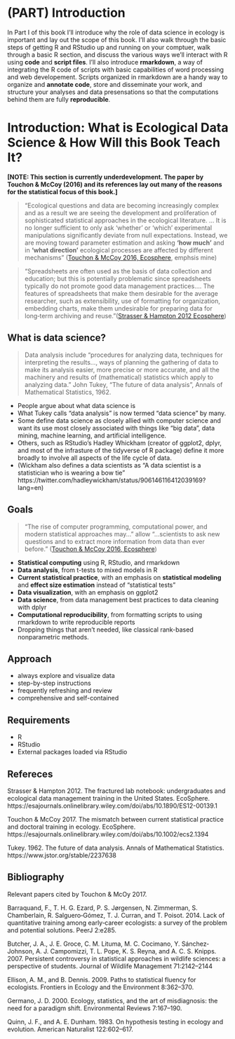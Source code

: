 # (PART) Introduction 

In Part I of this book I'll introduce why the role of data science in ecology is important and lay out the scope of this book.  I'll also walk through the basic steps of getting R and RStudio up and running on your comptuer, walk through a basic R section, and discuss the various ways we'll interact with R using **code** and **script files**.  I'll also introduce **rmarkdown**, a way of integrating the R code of scripts with basic capabilities of word processing and web developement.  Scripts organized in rmarkdown are a handy way to organize and **annotate code**, store and disseminate your work, and structure your analyses and data presensations so that the computations behind them are fully **reproducible**. 


# Introduction: What is Ecological Data Science & How Will this Book Teach It?

**[NOTE: This section is currently underdevelopment.  The paper by Touchon & McCoy (2016) and its references lay out many of the reasons for the statistical focus of this book.]**

>"Ecological questions and data are becoming increasingly complex and as a result we are seeing the development and proliferation of sophisticated statistical approaches in the ecological literature. ... It is no longer sufficient to only ask 'whether' or 'which' experimental manipulations significantly deviate from null expectations. Instead, we are moving toward parameter estimation and asking **'how much'** and in **'what direction'** ecological processes are affected by different mechanisms" ([Touchon & McCoy 2016, Ecosphere](https://esajournals.onlinelibrary.wiley.com/doi/abs/10.1002/ecs2.1394), emphsis mine)

>"Spreadsheets are often used as the basis of data collection and education; but this is potentially problematic since spreadsheets typically do not promote good data management practices.... The features of spreadsheets that make them desirable for the average researcher, such as extensibility, use of formatting for organization, embedding charts, make them undesirable for preparing data for long‐term archiving and reuse."([Strasser & Hampton 2012 Ecosphere](https://esajournals.onlinelibrary.wiley.com/doi/abs/10.1890/ES12-00139.1))

## What is data science?

>Data analysis include "procedures for analyzing data, techniques for interpreting the results..., ways of planning the gathering of data to make its analysis easier, more precise or more accurate, and  all the machinery and results of (mathematical) statistics which apply to analyzing data."  John Tukey, "The future of data analysis",  Annals of Mathematical Statistics, 1962.

* People argue about what data science is
* What Tukey calls "data analysis" is now termed "data science" by many.  
* Some define data science as closely allied with computer science and want its use most closely associated with things like "big data", data mining, machine learning, and artificial intelligence.
*  Others, such as RStudio's Hadley Whickham (creator of ggplot2, dplyr, and most of the infrasture of the tidyverse of R package) define it more broadly to involve all aspects of the life cycle of data.
* (Wickham also defines a data scientists as "A data scientist is a statistician who is wearing a bow tie" https://twitter.com/hadleywickham/status/906146116412039169?lang=en)

## Goals

>"The rise of computer programming, computational power, and modern statistical approaches may..." allow "...scientists to ask new questions and to extract more information from data than ever before." ([Touchon & McCoy 2016, Ecosphere](https://esajournals.onlinelibrary.wiley.com/doi/abs/10.1002/ecs2.1394))

* **Statistical computing** using R, RStudio, and rmarkdown
* **Data analysis**, from t-tests to mixed models in R
* **Current statistical practice**, with an emphasis on **statistical modeling** and **effect size estimation** instead of "statistical tests"
* **Data visualization**, with an emphasis on ggplot2
* **Data science**, from data management best practices to data cleaning with dplyr
* **Computational reproducibility**, from formatting scripts to using rmarkdown to write reproducible reports
* Dropping things that aren't needed, like classical rank-based nonparametric methods.

## Approach

* always explore and visualize data
* step-by-step instructions
* frequently refreshing and review
* comprehensive and self-contained

## Requirements

* R
* RStudio
* External packages loaded via RStudio



## Refereces

Strasser & Hampton 2012.  The fractured lab notebook: undergraduates and ecological data management training in the United States.  EcoSphere. https://esajournals.onlinelibrary.wiley.com/doi/abs/10.1890/ES12-00139.1

Touchon & McCoy 2017.  The mismatch between current statistical practice and doctoral training in ecology.  EcoSphere. https://esajournals.onlinelibrary.wiley.com/doi/abs/10.1002/ecs2.1394

Tukey.  1962.  The future of data analysis.  Annals of Mathematical Statistics.  https://www.jstor.org/stable/2237638

## Bibliography

Relevant papers cited by Touchon & McOy 2017.

Barraquand, F., T. H. G. Ezard, P. S. Jørgensen, N. Zimmerman, S. Chamberlain, R. Salguero‐Gómez, T. J. Curran, and T. Poisot. 2014. Lack of quantitative training among early‐career ecologists: a survey of the problem and potential solutions. PeerJ 2:e285.

Butcher, J. A., J. E. Groce, C. M. Lituma, M. C. Cocimano, Y. Sánchez‐Johnson, A. J. Campomizzi, T. L. Pope, K. S. Reyna, and A. C. S. Knipps. 2007. Persistent controversy in statistical approaches in wildlife sciences: a perspective of students. Journal of Wildlife Management 71:2142–2144

Ellison, A. M., and B. Dennis. 2009. Paths to statistical fluency for ecologists. Frontiers in Ecology and the Environment 8:362–370.

Germano, J. D. 2000. Ecology, statistics, and the art of misdiagnosis: the need for a paradigm shift. Environmental Reviews 7:167–190.

Quinn, J. F., and A. E. Dunham. 1983. On hypothesis testing in ecology and evolution. American Naturalist 122:602–617.